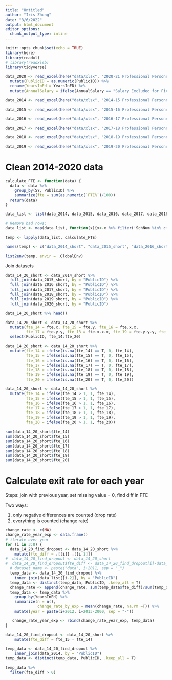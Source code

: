 ```yaml
---
title: "Untitled"
author: "Iris Zhong"
date: "3/6/2022"
output: html_document
editor_options: 
  chunk_output_type: inline
---
```


```r
knitr::opts_chunk$set(echo = TRUE)
library(here)
library(readxl)
# library(readxlsb)
library(tidyverse)
```

```r
data_2020 <- read_excel(here("data/xlsx", "2020-21 Professional Personnel Individual Staff Report updated.xlsx")) %>% 
  mutate(PublicID = as.numeric(PublicID)) %>% 
  rename(YearsInEd = YearsInED) %>%
  mutate(AnnualSalary = ifelse(AnnualSalary == "Salary Excluded for Fictitious", NA, AnnualSalary))

data_2014 <- read_excel(here("data/xlsx", "2014-15 Professional Personnel Individual Staff Report.xlsx"))

data_2015 <- read_excel(here("data/xlsx", "2015-16 Professional Personnel Individual Staff Report.xlsx"))

data_2016 <- read_excel(here("data/xlsx", "2016-17 Professional Personnel Individual Staff Report.xlsx"))

data_2017 <- read_excel(here("data/xlsx", "2017-18 Professional Personnel Individual Staff Report.xlsx"))

data_2018 <- read_excel(here("data/xlsx", "2018-19 Professional Personnel Individual Staff Report.xlsx")) %>% rename(YearsInEd = YearsInED)

data_2019 <- read_excel(here("data/xlsx", "2019-20 Professional Personnel Individual Staff Report.xlsx")) %>% rename(YearsInEd = YearsInED)

```


# Clean 2014-2020 data

```r
calculate_FTE <- function(data) {
  data <- data %>%
    group_by(SY, PublicID) %>%
    summarize(fte = sum(as.numeric(`FTE%`)/100))
  return(data)
}
```

```r
data_list <- list(data_2014, data_2015, data_2016, data_2017, data_2018, data_2019, data_2020)

# Remove bad rows: 
data_list <- map(data_list, function(x){x<-x %>% filter(!SchNum %in% c("9999", "Off-Site")) %>% filter(!PublicID %in% c(1880041809, -1629249266))})

temp <- lapply(data_list, calculate_FTE)

names(temp) <- c("data_2014_short", "data_2015_short", "data_2016_short", "data_2017_short", "data_2018_short","data_2019_short", "data_2020_short")

list2env(temp, envir = .GlobalEnv)
```

Join datasets


```r
data_14_20_short <- data_2014_short %>%
  full_join(data_2015_short, by = "PublicID") %>%
  full_join(data_2016_short, by = "PublicID") %>%
  full_join(data_2017_short, by = "PublicID") %>%
  full_join(data_2018_short, by = "PublicID") %>%
  full_join(data_2019_short, by = "PublicID") %>%
  full_join(data_2020_short, by = "PublicID")
```


```r
data_14_20_short %>% head()

data_14_20_short <- data_14_20_short %>%
  mutate(fte_14 = fte.x, fte_15 = fte.y, fte_16 = fte.x.x,
         fte_17 = fte.y.y, fte_18 = fte.x.x.x, fte_19 = fte.y.y.y, fte_20 = fte) %>%
  select(PublicID, fte_14:fte_20)
```

```r
data_14_20_short <- data_14_20_short %>%
  mutate(fte_14 = ifelse(is.na(fte_14) == T, 0, fte_14),
         fte_15 = ifelse(is.na(fte_15) == T, 0, fte_15),
         fte_16 = ifelse(is.na(fte_16) == T, 0, fte_16),
         fte_17 = ifelse(is.na(fte_17) == T, 0, fte_17),
         fte_18 = ifelse(is.na(fte_18) == T, 0, fte_18),
         fte_19 = ifelse(is.na(fte_19) == T, 0, fte_19),
         fte_20 = ifelse(is.na(fte_20) == T, 0, fte_20))

```

```r
data_14_20_short <- data_14_20_short %>%
  mutate(fte_14 = ifelse(fte_14 > 1, 1, fte_14),
         fte_15 = ifelse(fte_15 > 1, 1, fte_15),
         fte_16 = ifelse(fte_16 > 1, 1, fte_16),
         fte_17 = ifelse(fte_17 > 1, 1, fte_17),
         fte_18 = ifelse(fte_18 > 1, 1, fte_18),
         fte_19 = ifelse(fte_19 > 1, 1, fte_19),
         fte_20 = ifelse(fte_20 > 1, 1, fte_20))  
```



```r
sum(data_14_20_short$fte_14)
sum(data_14_20_short$fte_15)
sum(data_14_20_short$fte_16)
sum(data_14_20_short$fte_17)
sum(data_14_20_short$fte_18)
sum(data_14_20_short$fte_19)
sum(data_14_20_short$fte_20)
```

# Calculate exit rate for each year

Steps: join with previous year, set missing value = 0, find diff in FTE

Two ways:

1. only negative differences are counted (drop rate)
2. everything is counted (change rate)

```r
change_rate <- c(NA)
change_rate_year_exp <- data.frame()
# iterate over year
for (i in 3:8) {
  data_14_20_find_dropout <- data_14_20_short %>%
    mutate(fte_diff = .[[i]]-.[[i-1]])
#  data_14_20_find_dropout <- data_14_20_short
#  data_14_20_find_dropout$fte_diff <- data_14_20_find_dropout[i]-data_14_20_find_dropout[i-1]
  # dataset_name <- paste("data", i+2011, sep = "_")
  temp_data <- data_14_20_find_dropout %>%
    inner_join(data_list[[i-2]], by = "PublicID")
  temp_data <- distinct(temp_data, PublicID, .keep_all = T)
  change_rate <- append(change_rate, sum(temp_data$fte_diff)/sum(temp_data[i-1]))
  temp_data <- temp_data %>%
    group_by(YearsInEd) %>%
    summarize(n = n(),
              change_rate_by_exp = mean(change_rate, na.rm =T)) %>%
    mutate(year = paste(i+2012, i+2013-2000, sep = "-"))

   change_rate_year_exp <- rbind(change_rate_year_exp, temp_data)
}
```



```r
data_14_20_find_dropout <- data_14_20_short %>%
    mutate(fte_diff = fte_15 - fte_14)
```

```r
temp_data <- data_14_20_find_dropout %>%
    inner_join(data_2014, by = "PublicID")
temp_data <- distinct(temp_data, PublicID, .keep_all = T)
```

```r
temp_data %>%
  filter(fte_diff > 0)
```


